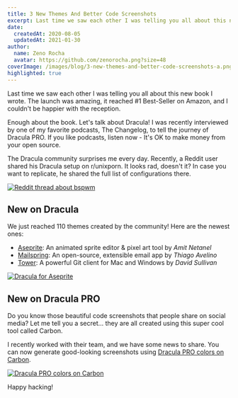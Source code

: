 ```yaml
---
title: 3 New Themes And Better Code Screenshots
excerpt: Last time we saw each other I was telling you all about this new book I wrote. The launch was amazing, it reached #1 Best-Seller on Amazon, and I couldn&apos;t be happier with the reception.
date:
  createdAt: 2020-08-05
  updatedAt: 2021-01-30
author:
  name: Zeno Rocha
  avatar: https://github.com/zenorocha.png?size=48
coverImage: /images/blog/3-new-themes-and-better-code-screenshots-a.png
highlighted: true
---
```


Last time we saw each other I was telling you all about this new book I wrote. The launch was amazing, it reached #1 Best-Seller on Amazon, and I couldn't be happier with the reception.

Enough about the book. Let's talk about Dracula! I was recently interviewed by one of my favorite podcasts, The Changelog, to tell the journey of Dracula PRO. If you like podcasts, listen now - It's OK to make money from your open source.

The Dracula community surprises me every day. Recently, a Reddit user shared his Dracula setup on r/unixporn. It looks rad, doesn't it? In case you want to replicate, he shared the full list of configurations there.

[![Reddit thread about bspwm](/static/img/blog/3-new-themes-and-better-code-screenshots-a.png)](https://www.reddit.com/r/unixporn/comments/hvrp6f/bspwm_dracula_theme/)

## New on Dracula

We just reached 110 themes created by the community! Here are the newest ones:

- [Aseprite](/aseprite): An animated sprite editor & pixel art tool by _Amit Netanel_
- [Mailspring](/mailspring): An open-source, extensible email app by _Thiago Avelino_
- [Tower](/tower): A powerful Git client for Mac and Windows by _David Sullivan_

[![Dracula for Aseprite](/static/img/blog/3-new-themes-and-better-code-screenshots-b.jpg)](/aseprite)

## New on Dracula PRO

Do you know those beautiful code screenshots that people share on social media? Let me tell you a secret... they are all created using this super cool tool called Carbon.

I recently worked with their team, and we have some news to share. You can now generate good-looking screenshots using [Dracula PRO colors on Carbon](https://carbon.now.sh/?t=dracula-pro).

[![Dracula PRO colors on Carbon](/static/img/blog/3-new-themes-and-better-code-screenshots-c.png)](https://carbon.now.sh/?t=dracula-pro)

Happy hacking!
